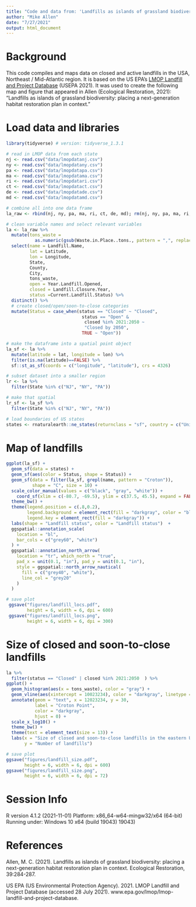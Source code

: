 ```yaml
---
title: "Code and data from: 'Landfills as islands of grassland biodiversity: placing a next-generation habitat restoration plan in context.'"
author: "Mike Allen"
date: "7/27/2021"
output: html_document
---
```

# Background
This code compiles and maps data on closed and active landfills in the USA, Northeast / Mid-Atlantic region. It is based on the US EPA's [LMOP Landfill and Project Database](https://www.epa.gov/lmop/lmop-landfill-and-project-database) (USEPA 2021). It was used to create the following map and figure that appeared in Allen (Ecological Restoration, 2021): "Landfills as islands of grassland biodiversity: placing a next-generation habitat restoration plan in context."

# Load data and libraries 
```r
library(tidyverse) # version: tidyverse_1.3.1

# read in LMOP data from each state
nj <- read.csv("data/lmopdatanj.csv")
ny <- read.csv("data/lmopdatany.csv")
pa <- read.csv("data/lmopdatapa.csv")
ma <- read.csv("data/lmopdatama.csv")
ri <- read.csv("data/lmopdatari.csv")
ct <- read.csv("data/lmopdatact.csv")
de <- read.csv("data/lmopdatade.csv")
md <- read.csv("data/lmopdatamd.csv")

# combine all into one data frame
la_raw <- rbind(nj, ny, pa, ma, ri, ct, de, md); rm(nj, ny, pa, ma, ri, ct, de, md)

# clean variable names and select relevant variables
la <- la_raw %>% 
  mutate(tons_waste = 
           as.numeric(gsub(Waste.in.Place..tons., pattern = ",", replacement = ""))) %>%
  select(name = Landfill.Name, 
         lat = Latitude, 
         lon = Longitude, 
         State,
         County,
         City,
         tons_waste,
         open = Year.Landfill.Opened,
         closed = Landfill.Closure.Year,
         status =Current.Landfill.Status) %>%
  distinct() %>%
  # create closed/open/soon-to-close categories
  mutate(Status = case_when(status == "Closed" ~ "Closed",
                             status == "Open" & 
                              closed %in% 2021:2050 ~ 
                              "Closed by 2050",
                             TRUE ~ "Open"))

# make the dataframe into a spatial point object
la_sf <- la %>%
  mutate(latitude = lat, longitude = lon) %>%
  filter(is.na(latitude)==FALSE) %>%
  sf::st_as_sf(coords = c("longitude", "latitude"), crs = 4326)

# subset dataset into a smaller region
lr <- la %>%
  filter(State %in% c("NJ", "NY", "PA"))

# make that spatial
lr_sf <- la_sf %>%
  filter(State %in% c("NJ", "NY", "PA"))

# load boundaries of US states
states <- rnaturalearth::ne_states(returnclass = "sf", country = c("United States of America", "Canada"))
```

# Map of landfills
```r
ggplot(la_sf) +
  geom_sf(data = states) +
  geom_sf(aes(color = Status, shape = Status)) +
  geom_sf(data = filter(la_sf, grepl(name, pattern = "Croton")), 
          shape = "C", size = 10) +
  scale_color_manual(values = c("black", "gray", "white")) +
    coord_sf(xlim = c(-80.7, -69.5), ylim = c(37.5, 45.5), expand = FALSE) +
  theme_bw() +
  theme(legend.position = c(.8,0.2),
        legend.background = element_rect(fill = "darkgray", color = "black"),
        legend.key = element_rect(fill = "darkgray")) + 
  labs(shape = "Landfill status", color = "Landfill status")  +
  ggspatial::annotation_scale(
    location = "bl",
    bar_cols = c("grey60", "white")
  ) +
  ggspatial::annotation_north_arrow(
    location = "tr", which_north = "true",
    pad_x = unit(0.1, "in"), pad_y = unit(0.1, "in"),
    style = ggspatial::north_arrow_nautical(
      fill = c("grey40", "white"),
      line_col = "grey20"
    )
  )

# save plot
 ggsave("figures/landfill_locs.pdf", 
        height = 6, width = 6, dpi = 600)
 ggsave("figures/landfill_locs.png", 
        height = 6, width = 6, dpi = 300)

```
# Size of closed and soon-to-close landfills
```r

la %>%
  filter(status == "Closed" | closed %in% 2021:2050  ) %>%
ggplot() +
  geom_histogram(aes(x = tons_waste), color = "gray") +
  geom_vline(aes(xintercept = 10023234), color = "darkgray", linetype = 2, size = 2)  +
  annotate(geom = "text", x = 12023234, y = 30, 
           label = "Croton Point",
           color = "darkgray",
           hjust = 0) +
  scale_x_log10() +
  theme_bw() +
  theme(text = element_text(size = 13)) +
  labs(x = "Size of closed and soon-to-close landfills in the eastern US (tons)",
       y = "Number of landfills")

# save plot
ggsave("figures/landfill_size.pdf", 
       height = 6, width = 6, dpi = 600)
ggsave("figures/landfill_size.png", 
       height = 6, width = 6, dpi = 72)
```

# Session Info
R version 4.1.2 (2021-11-01)
Platform: x86_64-w64-mingw32/x64 (64-bit)
Running under: Windows 10 x64 (build 19043) 19043)

# References
Allen, M. C. (2021). Landfills as islands of grassland biodiversity: placing a next-generation habitat restoration plan in context. Ecological Restoration, 39:284-287.

US EPA (US Environmental Protection Agency). 2021. LMOP Landfill
and Project Database (accessed 28 July 2021). www.epa.gov/lmop/lmop-landfill-and-project-database.
